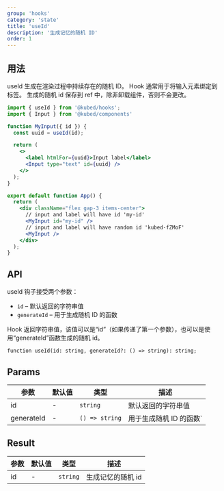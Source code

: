 ```yaml
---
group: 'hooks'
category: 'state'
title: 'useId'
description: '生成记忆的随机 ID'
order: 1
---
```


## 用法

useId 生成在渲染过程中持续存在的随机 ID。
Hook 通常用于将输入元素绑定到标签。
生成的随机 id 保存到 ref 中，除非卸载组件，否则不会更改。

```jsx live=true
import { useId } from '@kubed/hooks';
import { Input } from '@kubed/components'

function MyInput({ id }) {
  const uuid = useId(id);

  return (
    <>
      <label htmlFor={uuid}>Input label</label>
      <Input type="text" id={uuid} />
    </>
  );
}

export default function App() {
  return (
    <div className="flex gap-3 items-center">
      // input and label will have id 'my-id'
      <MyInput id="my-id" />
      // input and label will have random id 'kubed-fZMoF'
      <MyInput />
    </div>
  );
}

```

## API

useId 钩子接受两个参数：

- `id` – 默认返回的字符串值
- `generateId` – 用于生成随机 ID 的函数

Hook 返回字符串值，该值可以是“id”（如果传递了第一个参数），也可以是使用“generateId”函数生成的随机 id。

```tsx
function useId(id: string, generateId?: () => string): string;
```

## Params

| 参数 | 默认值 | 类型 | 描述 |
| --- | --- | --- | --- |
| id | - | `string` | 默认返回的字符串值 |
| generateId | - | `() => string` | 用于生成随机 ID 的函数`  |

## Result


| 参数 | 默认值 | 类型 | 描述 |
| --- | --- | --- | --- |
| id | - | `string` | 生成记忆的随机 id |

